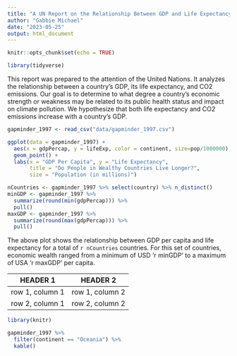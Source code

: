 ```yaml
---
title: "A UN Report on the Relationship Between GDP and Life Expectancy"
author: "Gabbie Michael"
date: "2023-05-25"
output: html_document
---
```


```r
knitr::opts_chunk$set(echo = TRUE)
```

```r
library(tidyverse)
```

This report was prepared to the attention of the United Nations. It analyzes the relationship between a country's GDP, its life expectancy, and CO2 emissions. Our goal is to determine to what degree a country's economic strength or weakness may be related to its public health status and impact on climate pollution. We hypothesize that both life expectancy and CO2 emissions increase with a country's GDP. 

```r
gapminder_1997 <- read_csv("data/gapminder_1997.csv")
```

```r
ggplot(data = gapminder_1997) +
  aes(x = gdpPercap, y = lifeExp, color = continent, size=pop/1000000) +
  geom_point() +
  labs(x = "GDP Per Capita", y = "Life Expectancy",
       title = "Do People in Wealthy Countries Live Longer?",
       size = "Population (in millions)")
```

```r
nCountries <- gapminder_1997 %>% select(country) %>% n_distinct()
minGDP <- gapminder_1997 %>% 
  summarize(round(min(gdpPercap))) %>% 
  pull()
maxGDP <- gapminder_1997 %>%  
  summarize(round(max(gdpPercap))) %>% 
  pull()
```

The above plot shows the relationship between GDP per capita and life expectancy for a total of `r nCountries` countries. For this set of countries, economic wealth ranged from a minimum of USD 'r minGDP' to a maximum of USA 'r maxGDP' per capita.

| HEADER 1 | HEADER 2 |
| -------- | -------- | 
| row 1, column 1 | row 1, column 2 |
| row 2, column 1 | row 2, column 2 |

```r
library(knitr)

gapminder_1997 %>% 
  filter(continent == "Oceania") %>% 
  kable()
```


